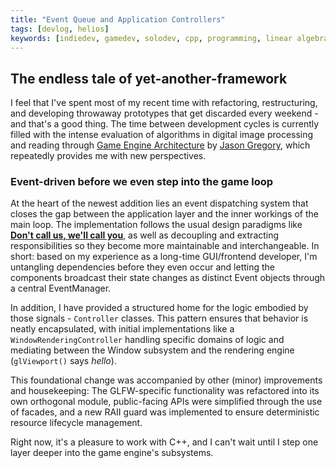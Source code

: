 ```yaml
---
title: "Event Queue and Application Controllers"
tags: [devlog, helios]
keywords: [indiedev, gamedev, solodev, cpp, programming, linear algebra, computer graphics, indiegames]
---
```




## The endless tale of yet-another-framework

I feel that I've spent most of my recent time with refactoring, restructuring, and developing throwaway prototypes that get discarded every weekend - and that's a good thing. The time between development cycles is currently filled with the intense evaluation of algorithms in digital image processing and reading through [Game Engine Architecture](https://www.gameenginebook.com/) by [Jason Gregory](https://www.linkedin.com/in/jason-gregory-35669b1/), which repeatedly provides me with new perspectives.

 <!--truncate-->

### Event-driven before we even step into the game loop
At the heart of the newest addition lies an event dispatching system that closes the gap between the application layer and the inner workings of the main loop. The implementation follows the usual design paradigms like [**Don't call us, we'll call you**](https://martinfowler.com/bliki/HollywoodPrinciple.html), as well as decoupling and extracting responsibilities so they become more maintainable and interchangeable. In short: based on my experience as a long-time GUI/frontend developer, I'm untangling dependencies before they even occur and letting the components broadcast their state changes as distinct Event objects through a central EventManager.

In addition, I have provided a structured home for the logic embodied by those signals - `Controller` classes. This pattern ensures that behavior is neatly encapsulated, with initial implementations like a `WindowRenderingController` handling specific domains of logic and mediating between the Window subsystem and the rendering engine (`glViewport()` says _hello_).

This foundational change was accompanied by other (minor) improvements and housekeeping: The GLFW-specific functionality was refactored into its own orthogonal module, public-facing APIs were simplified through the use of facades, and a new RAII guard was implemented to ensure deterministic resource lifecycle management.

Right now, it's a pleasure to work with C++, and I can't wait until I step one layer deeper into the game engine's subsystems.



<SocialLinks />
